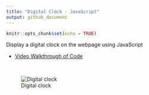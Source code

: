 ```yaml
---
title: "Digital Clock - JavaScript"
output: github_document
---
```


```r
knitr::opts_chunk$set(echo = TRUE)
```


Display a digital clock on the webpage using JavaScript

- [Video Walkthrough of Code](https://northwestern.hosted.panopto.com/Panopto/Pages/Viewer.aspx?id=e2dfacfb-36ac-422a-9d59-aae60061dde7)

<br>

![Digital clock](https://github.com/papagorgio23/Northwestern/blob/master/440%20-%20Application%20Engineering/Digital%20Clock/Digital%20Clock.png?raw=true)
